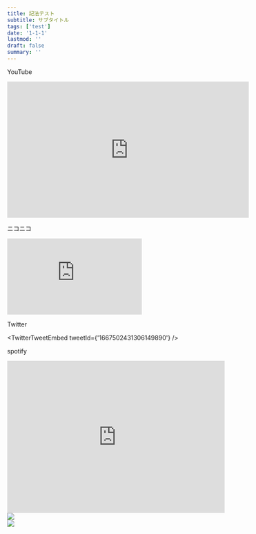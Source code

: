 ```yaml
---
title: 記法テスト
subtitle: サブタイトル
tags: ['test']
date: '1-1-1'
lastmod: ''
draft: false
summary: ''
---
```


YouTube

<iframe
  width="560"
  height="315"
  src="https://www.youtube.com/embed/MQvpOGKKNbY"
  title="YouTube video player"
  frameborder="0"
  allow="accelerometer; autoplay; clipboard-write; encrypted-media; gyroscope; picture-in-picture; web-share"
  allowfullscreen
></iframe>

ニコニコ

<iframe
  width="312"
  height="176"
  src="https://ext.nicovideo.jp/thumb/so32488462"
  scrolling="no"
  style={{ border: 'solid 1px #ccc;' }}
  frameborder="0"
>
  <a href="https://www.nicovideo.jp/watch/so32488462">ゆるキャン△　第1話「ふじさんとカレーめん」</a>
</iframe>

Twitter


<TwitterTweetEmbed tweetId={'1667502431306149890'} />

spotify

<iframe
  style={{ borderRadius: '12px' }}
  src="https://open.spotify.com/embed/track/01O9MJOCJTvGj41MUZ1HGf?utm_source=generator&theme=0"
  width="100%"
  height="352"
  frameBorder="0"
  allowfullscreen=""
  allow="autoplay; clipboard-write; encrypted-media; fullscreen; picture-in-picture"
  loading="lazy"
></iframe>

<div className="-mx-2 flex flex-wrap overflow-hidden xl:-mx-2">
  <div className="my-1 w-full overflow-hidden px-2 xl:my-1 xl:w-1/2 xl:px-2">
    <img src="/static/images/Vilhelm-Hammershøi/IMG_3563.JPEG" />
  </div>
  <div className="my-1 w-full overflow-hidden px-2 xl:my-1 xl:w-1/2 xl:px-2">
    <img src="/static/images/Vilhelm-Hammershøi/IMG_3581.JPEG" />
  </div>
</div>
